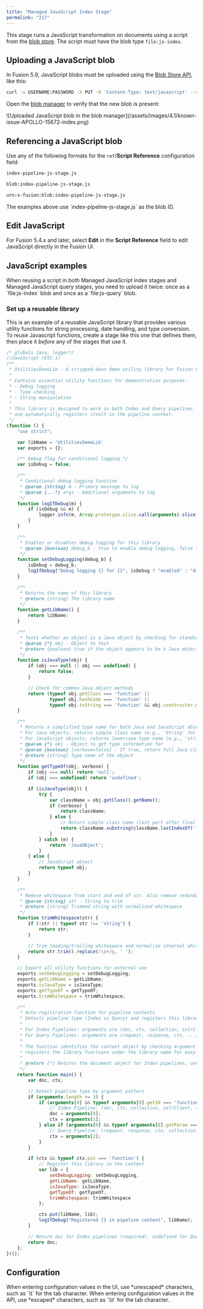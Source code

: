 ```yaml
---
title: "Managed JavaScript Index Stage"
permalink: "217"
---
```


This stage runs a JavaScript transformation on documents using a script from the [blob store](/fusion/5.9/153/blob-storage). The script must have the blob type `file:js-index`.

## Uploading a JavaScript blob

In Fusion 5.9, JavaScript blobs must be uploaded using the [Blob Store API](/fusion/5.9/305/blob-store-api), like this:

```bash
curl -u USERNAME:PASSWORD -X PUT -H 'Content-Type: text/javascript' --data-binary @index-pipeline-js-stage.js http://FUSION_HOST:FUSION_PORT/api/apps/APP_NAME/blobs/index-pipeline-js-stage.js?resourceType=file:js-index
```

Open the [blob manager](/fusion/5.9/153/blob-storage#the-blob-manager) to verify that the new blob is present:

<Frame>![Uploaded JavaScript blob in the blob manager](/assets/images/4.1/known-issue-APOLLO-15672-index.png)</Frame>

## Referencing a JavaScript blob

Use any of the following formats for the `ref`/**Script Reference** configuration field:

```sh
index-pipeline-js-stage.js
```

```sh
blob:index-pipeline-js-stage.js
```

```sh
urn:x-fusion:blob:index-pipeline-js-stage.js
```

<Note>
The examples above use `index-pipeline-js-stage.js` as the blob ID.
</Note>

## Edit JavaScript

For Fusion 5.4.x and later, select **Edit** in the **Script Reference** field to edit JavaScript directly in the Fusion UI.

## JavaScript examples

<Note>
When reusing a script in both Managed JavaScript index stages and Managed JavaScript query stages, you need to upload it twice: once as a `file:js-index` blob and once as a `file:js-query` blob.
</Note>

### Set up a reusable library

This is an example of a reusable JavaScript library that provides various utility functions for string processing, date handling, and type conversion.
To reuse Javascript functions, create a stage like this one that defines them, then place it *before* any of the stages that use it.

```js
/* globals Java, logger*/
//JavaScript (ES5.1)
/**
 * UtilitiesDemoLib - A stripped-down demo utility library for Fusion Pipeline scripts
 *
 * Contains essential utility functions for demonstration purposes:
 * - Debug logging
 * - Type checking
 * - String manipulation
 *
 * This library is designed to work in both Index and Query pipelines
 * and automatically registers itself in the pipeline context.
 */
(function () {
    "use strict";

    var libName = 'UtilitiesDemoLib'
    var exports = {};

    /** Debug flag for conditional logging */
    var isDebug = false;

    /**
     * Conditional debug logging function
     * @param {string} m - Primary message to log
     * @param {...*} args - Additional arguments to log
     */
    function logIfDebug(m) {
        if (isDebug && m) {
            logger.info(m, Array.prototype.slice.call(arguments).slice(1));
        }
    }

    /**
     * Enables or disables debug logging for this library
     * @param {boolean} debug_b - true to enable debug logging, false to disable
     */
    function setDebugLogging(debug_b) {
        isDebug = debug_b;
        logIfDebug("Debug logging {} for {}", isDebug ? "enabled" : "disabled", libName);
    }

    /**
     * Returns the name of this library
     * @return {string} The library name
     */
    function getLibName() {
        return libName;
    }

    /**
     * Tests whether an object is a Java object by checking for standard Java methods
     * @param {*} obj - Object to test
     * @return {boolean} true if the object appears to be a Java object
     */
    function isJavaType(obj) {
        if (obj === null || obj === undefined) {
            return false;
        }

        // Check for common Java object methods
        return (typeof obj.getClass === 'function' ||
                typeof obj.hashCode === 'function' ||
                typeof obj.toString === 'function' && obj.constructor.name !== 'String');
    }

    /**
     * Returns a simplified type name for both Java and JavaScript objects
     * For Java objects: returns simple class name (e.g., 'String' for java.lang.String)
     * For JavaScript objects: returns lowercase type name (e.g., 'string')
     * @param {*} obj - Object to get type information for
     * @param {boolean} [verbose=false] - If true, return full Java class name
     * @return {string} Type name of the object
     */
    function getTypeOf(obj, verbose) {
        if (obj === null) return 'null';
        if (obj === undefined) return 'undefined';

        if (isJavaType(obj)) {
            try {
                var className = obj.getClass().getName();
                if (verbose) {
                    return className;
                } else {
                    // Return simple class name (last part after final dot)
                    return className.substring(className.lastIndexOf('.') + 1);
                }
            } catch (e) {
                return 'JavaObject';
            }
        } else {
            // JavaScript object
            return typeof obj;
        }
    }

    /**
     * Remove whitespace from start and end of str. Also remove redundant whitespace (set to space).
     * @param {string} str - String to trim
     * @return {string} Trimmed string with normalized whitespace
     */
    function trimWhitespace(str) {
        if (!str || typeof str !== 'string') {
            return str;
        }

        // Trim leading/trailing whitespace and normalize internal whitespace
        return str.trim().replace(/\s+/g, ' ');
    }

    // Export all utility functions for external use
    exports.setDebugLogging = setDebugLogging;
    exports.getLibName = getLibName;
    exports.isJavaType = isJavaType;
    exports.getTypeOf = getTypeOf;
    exports.trimWhitespace = trimWhitespace;

    /**
     * Auto-registration function for pipeline contexts
     * Detects pipeline type (Index vs Query) and registers this library in the context
     *
     * For Index Pipelines: arguments are (doc, ctx, collection, solrClient, solrFactory)
     * For Query Pipelines: arguments are (request, response, ctx, ...)
     *
     * The function identifies the context object by checking argument types and
     * registers the library functions under the library name for easy access
     *
     * @return {*} Returns the document object for Index pipelines, undefined for Query pipelines
     */
    return function main() {
        var doc, ctx;

        // Detect pipeline type by argument pattern
        if (arguments.length >= 3) {
            if (arguments[0] && typeof arguments[0].getId === 'function') {
                // Index Pipeline: (doc, ctx, collection, solrClient, solrFactory)
                doc = arguments[0];
                ctx = arguments[1];
            } else if (arguments[0] && typeof arguments[0].getParam === 'function') {
                // Query Pipeline: (request, response, ctx, collection, solrClient, solrFactory)
                ctx = arguments[2];
            }
        }

        if (ctx && typeof ctx.put === 'function') {
            // Register this library in the context
            var lib = {
                setDebugLogging: setDebugLogging,
                getLibName: getLibName,
                isJavaType: isJavaType,
                getTypeOf: getTypeOf,
                trimWhitespace: trimWhitespace
            };

            ctx.put(libName, lib);
            logIfDebug("Registered {} in pipeline context", libName);
        }

        // Return doc for Index pipelines (required), undefined for Query pipelines
        return doc;
    };
})();
```

## Configuration

<Tip>
When entering configuration values in the UI, use *unescaped* characters, such as `\t` for the tab character. When entering configuration values in the API, use *escaped* characters, such as `\\t` for the tab character.
</Tip>




<SchemaParamFields schema={schema}/>
